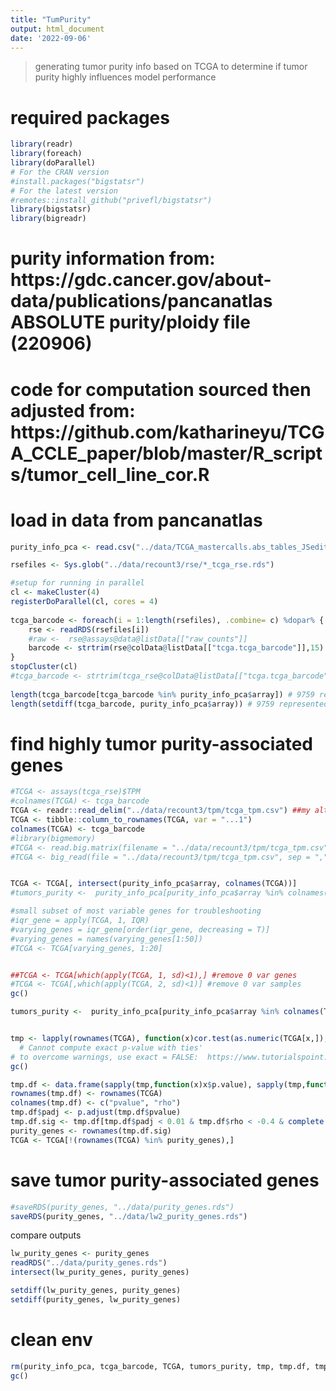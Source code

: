 ```yaml
---
title: "TumPurity"
output: html_document
date: '2022-09-06'
---
```


> generating tumor purity info based on TCGA to determine if tumor purity highly influences model performance

# required packages
```r
library(readr)
library(foreach)
library(doParallel)
# For the CRAN version
#install.packages("bigstatsr")
# For the latest version
#remotes::install_github("privefl/bigstatsr")
library(bigstatsr)
library(bigreadr)
```

# purity information from: https://gdc.cancer.gov/about-data/publications/pancanatlas ABSOLUTE purity/ploidy file (220906)
# code for computation sourced then adjusted from: https://github.com/katharineyu/TCGA_CCLE_paper/blob/master/R_scripts/tumor_cell_line_cor.R

# load in data from pancanatlas
```r
purity_info_pca <- read.csv("../data/TCGA_mastercalls.abs_tables_JSedit.fixed.csv")

rsefiles <- Sys.glob("../data/recount3/rse/*_tcga_rse.rds")

#setup for running in parallel
cl <- makeCluster(4)
registerDoParallel(cl, cores = 4)
  
tcga_barcode <- foreach(i = 1:length(rsefiles), .combine= c) %dopar% { #run loops in parallel, outputs a combined list
    rse <- readRDS(rsefiles[i])
    #raw <-  rse@assays@data@listData[["raw_counts"]]
    barcode <- strtrim(rse@colData@listData[["tcga.tcga_barcode"]],15)
}
stopCluster(cl) 
#tcga_barcode <- strtrim(tcga_rse@colData@listData[["tcga.tcga_barcode"]],15)
  
length(tcga_barcode[tcga_barcode %in% purity_info_pca$array]) # 9759 represented, 336 not
length(setdiff(tcga_barcode, purity_info_pca$array)) # 9759 represented, 336 not

```

# find highly tumor purity-associated genes
```r
#TCGA <- assays(tcga_rse)$TPM
#colnames(TCGA) <- tcga_barcode
TCGA <- readr::read_delim("../data/recount3/tpm/tcga_tpm.csv") ##my alt attempt
TCGA <- tibble::column_to_rownames(TCGA, var = "...1")
colnames(TCGA) <- tcga_barcode
#library(bigmemory)
#TCGA <- read.big.matrix(filename = "../data/recount3/tpm/tcga_tpm.csv", sep = ",", type = "integer", header=TRUE) # Error in if (shared) { : the condition has length > 1
#TCGA <- big_read(file = "../data/recount3/tpm/tcga_tpm.csv", sep = ",", type = "double") 


TCGA <- TCGA[, intersect(purity_info_pca$array, colnames(TCGA))]
#tumors_purity <-  purity_info_pca[purity_info_pca$array %in% colnames(TCGA), ]

#small subset of most variable genes for troubleshooting
#iqr_gene = apply(TCGA, 1, IQR)
#varying_genes = iqr_gene[order(iqr_gene, decreasing = T)]
#varying_genes = names(varying_genes[1:50])
#TCGA <- TCGA[varying_genes, 1:20]


##TCGA <- TCGA[which(apply(TCGA, 1, sd)<1),] #remove 0 var genes
#TCGA <- TCGA[,which(apply(TCGA, 2, sd)<1)] #remove 0 var samples
gc()

tumors_purity <-  purity_info_pca[purity_info_pca$array %in% colnames(TCGA), ]


tmp <- lapply(rownames(TCGA), function(x)cor.test(as.numeric(TCGA[x,]),tumors_purity$purity, method = "s", exact = FALSE)) # returned lots of warnings 'Warning in cor.test.default(as.numeric(TCGA[x, ]), tumors_purity$purity,  :
  # Cannot compute exact p-value with ties'
# to overcome warnings, use exact = FALSE:  https://www.tutorialspoint.com/how-to-avoid-the-warning-cannot-compute-exact-p-value-with-ties-while-perform-correlation-test-for-spearman-s-correlation-in-r#:~:text=Since%20the%20spearman%20correlation%20coefficient,test%20function.
gc()

tmp.df <- data.frame(sapply(tmp,function(x)x$p.value), sapply(tmp,function(x)x$estimate))
rownames(tmp.df) <- rownames(TCGA)
colnames(tmp.df) <- c("pvalue", "rho")
tmp.df$padj <- p.adjust(tmp.df$pvalue)
tmp.df.sig <- tmp.df[tmp.df$padj < 0.01 & tmp.df$rho < -0.4 & complete.cases(tmp.df),]
purity_genes <- rownames(tmp.df.sig)
TCGA <- TCGA[!(rownames(TCGA) %in% purity_genes),]
```

# save tumor purity-associated genes
```r
#saveRDS(purity_genes, "../data/purity_genes.rds")
saveRDS(purity_genes, "../data/lw2_purity_genes.rds")
```

compare outputs
```r
lw_purity_genes <- purity_genes
readRDS("../data/purity_genes.rds")
intersect(lw_purity_genes, purity_genes)

setdiff(lw_purity_genes, purity_genes)
setdiff(purity_genes, lw_purity_genes)

```

# clean env
```r
rm(purity_info_pca, tcga_barcode, TCGA, tumors_purity, tmp, tmp.df, tmp.df.sig, purity_genes, tcga_rse)
gc()
```